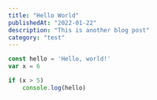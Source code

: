 ```yaml
---
title: "Hello World"
publishedAt: "2022-01-22"
description: "This is another blog post"
category: "test"
---
```


```javascript:hello.js
const hello = 'Hello, world!'
var x = 6

if (x > 5)
    console.log(hello)
```
